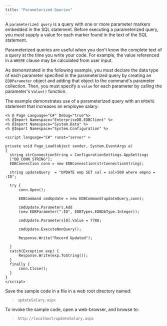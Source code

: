 ```yaml
---
title: "Parameterized Queries"
---
```


<div id="parameterized_queries" class="registered_link"></div>


A `parameterized query` is a query with one or more parameter markers embedded in the SQL statement. Before executing a parameterized query, you must supply a value for each marker found in the text of the SQL statement.

Parameterized queries are useful when you don't know the complete text of a query at the time you write your code. For example, the value referenced in a `WHERE` clause may be calculated from user input.

As demonstrated in the following example, you must declare the data type of each parameter specified in the parameterized query by creating an `EDBParameter` object and adding that object to the command's parameter collection. Then, you must specify a `value` for each parameter by calling the parameter's `Value()` function.

The example demonstrates use of a parameterized query with an `UPDATE` statement that increases an employee salary:

    <% @ Page Language="C#" Debug="true"%>
    <% @Import Namespace="EnterpriseDB.EDBClient" %>
    <% @Import Namespace="System.Data" %>
    <% @Import Namespace="System.Configuration" %>

    <script language="C#" runat="server" >

    private void Page_Load(object sender, System.EventArgs e)
    {
      string strConnectionString = ConfigurationSettings.AppSettings
      ["DB_CONN_STRING"];
      EDBConnection conn = new EDBConnection(strConnectionString);

      string updateQuery  = "UPDATE emp SET sal = sal+500 where empno = :ID";

      try {
          conn.Open();

          EDBCommand cmdUpdate = new EDBCommand(updateQuery,conn);

          cmdUpdate.Parameters.Add
          (new EDBParameter(":ID", EDBTypes.EDBDbType.Integer));

          cmdUpdate.Parameters[0].Value = 7788;

          cmdUpdate.ExecuteNonQuery();

          Response.Write("Record Updated");

      }
      catch(Exception exp) {
          Response.Write(exp.ToString());
      }
      finally {
          conn.Close();
      }
    }
    </script>

Save the sample code in a file in a web root directory named:

> `updateSalary.aspx`

To invoke the sample code, open a web-browser, and browse to:

> `http://localhost/updateSalary.aspx`
